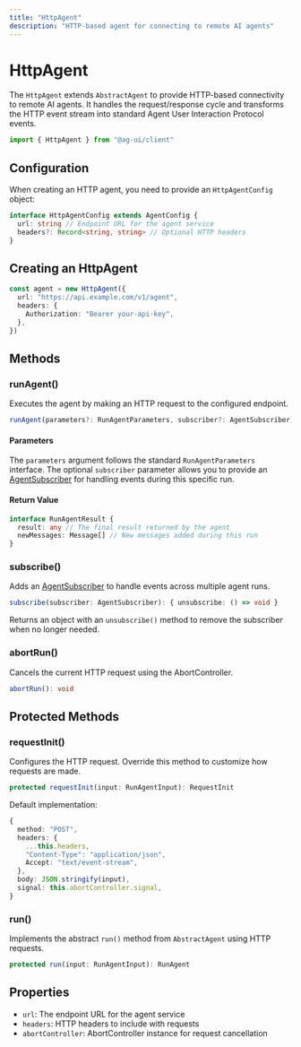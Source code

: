 ```yaml
---
title: "HttpAgent"
description: "HTTP-based agent for connecting to remote AI agents"
---
```


# HttpAgent

The `HttpAgent` extends `AbstractAgent` to provide HTTP-based connectivity to
remote AI agents. It handles the request/response cycle and transforms the HTTP
event stream into standard Agent User Interaction Protocol events.

```typescript
import { HttpAgent } from "@ag-ui/client"
```

## Configuration

When creating an HTTP agent, you need to provide an `HttpAgentConfig` object:

```typescript
interface HttpAgentConfig extends AgentConfig {
  url: string // Endpoint URL for the agent service
  headers?: Record<string, string> // Optional HTTP headers
}
```

## Creating an HttpAgent

```typescript
const agent = new HttpAgent({
  url: "https://api.example.com/v1/agent",
  headers: {
    Authorization: "Bearer your-api-key",
  },
})
```

## Methods

### runAgent()

Executes the agent by making an HTTP request to the configured endpoint.

```typescript
runAgent(parameters?: RunAgentParameters, subscriber?: AgentSubscriber): Promise<RunAgentResult>
```

#### Parameters

The `parameters` argument follows the standard `RunAgentParameters` interface.
The optional `subscriber` parameter allows you to provide an
[AgentSubscriber](/sdk/js/client/subscriber) for handling events during this
specific run.

#### Return Value

```typescript
interface RunAgentResult {
  result: any // The final result returned by the agent
  newMessages: Message[] // New messages added during this run
}
```

### subscribe()

Adds an [AgentSubscriber](/sdk/js/client/subscriber) to handle events across
multiple agent runs.

```typescript
subscribe(subscriber: AgentSubscriber): { unsubscribe: () => void }
```

Returns an object with an `unsubscribe()` method to remove the subscriber when
no longer needed.

### abortRun()

Cancels the current HTTP request using the AbortController.

```typescript
abortRun(): void
```

## Protected Methods

### requestInit()

Configures the HTTP request. Override this method to customize how requests are
made.

```typescript
protected requestInit(input: RunAgentInput): RequestInit
```

Default implementation:

```typescript
{
  method: "POST",
  headers: {
    ...this.headers,
    "Content-Type": "application/json",
    Accept: "text/event-stream",
  },
  body: JSON.stringify(input),
  signal: this.abortController.signal,
}
```

### run()

Implements the abstract `run()` method from `AbstractAgent` using HTTP requests.

```typescript
protected run(input: RunAgentInput): RunAgent
```

## Properties

- `url`: The endpoint URL for the agent service
- `headers`: HTTP headers to include with requests
- `abortController`: AbortController instance for request cancellation
